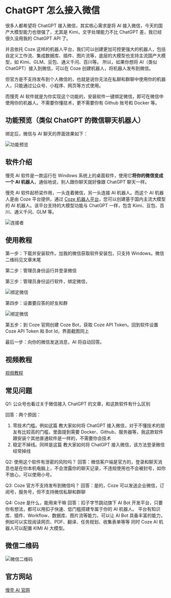 # ChatGPT 怎么接入微信

很多人都希望将 ChatGPT 接入微信，其实核心需求是将 AI 接入微信，今天的国产大模型能力也很强了，尤其是 Kimi，文字处理能力不比 ChatGPT 差，我已经很久没用我的 ChatGPT API 了。

并且依托 Coze 这样的机器人平台，我们可以创建更加可控更强大的机器人，包括自定义工作流、集成数据库、插件、图片流等，底层的大模型也支持主流国产大模型，如 Kimi、GLM、豆包、通义千问、百川等。
所以，如果你想将 AI（类似 ChatGPT）接入到微信，可以在 Coze 创建机器人，将机器人发布到微信。

但官方是不支持发布到个人微信的，也就是说你无法在私聊和群聊中使用你的机器人，只能通过公众号、小程序、网页等方式使用。

而慢壳 AI 软件就是为你实现这个功能的，安装软件一键绑定微信，即可在微信中使用你的机器人。不需要你懂技术，更不需要你有 Github 账号和 Docker 等。

## 功能预览（类似 ChatGPT 的微信聊天机器人）

绑定后，微信与 AI 聊天的界面效果如下：

![功能预览](../assets/wx-preview.png)

## 软件介绍

慢壳 AI 软件是一款运行在 Windows 系统上的桌面软件，使用它**将你的微信变成一个 AI 机器人**，通俗地说，别人跟你聊天就好像跟 ChatGPT 聊天一样。

慢壳 AI 软件起桥梁作用，一头连着微信，另一头连接 AI 机器人。而这个 AI 机器人是由 Coze 平台提供，通过 [Coze 机器人平台](https://www.coze.cn/)，您可以创建基于国内主流大模型的 AI 机器人。该平台支持的大模型功能与 ChatGPT 一样，包含 Kimi、豆包、百川、通义千问、GLM 等。

![连接者](../assets/link.webp)

## 使用教程

第一步：下载并安装软件。加我的微信获取软件安装包，只支持 Windows。微信二维码见文章末尾

第二步：管理员身份运行并登录微信

第三步：管理员身份运行软件，绑定微信，

![绑定微信](../assets/software_1.jpg)

第四步：设置要应答的好友和群

![绑定微信](../assets/software_2.png)

第五步：到 Coze 官网创建 Coze Bot，获取 Coze API Token。回到软件设置 Coze API Token 和 Bot Id，界面截图同上

最后一步：向你的微信发送消息，AI 将自动回答。

## 视频教程

[视频教程](https://mp.weixin.qq.com/s/sW94t8ISJ786rPXAhf5aVA)

## 常见问题

Q1: 公众号也看过关于微信接入 ChatGPT 的文章，和这款软件有什么区别

回答：两个原因：

1. 零技术门槛。例如这篇 教大家如何将 ChatGPT 接入微信，对于不懂技术的朋友有比较高的门槛，里面提到需要 Docker、Github、服务器等，我这款软件跟安装个其他普通软件是一样的，不需要你会技术
2. 稳定不掉线。同样是这篇 教大家如何将 ChatGPT 接入微信，该方法登录微信经常掉线

Q2: 使用这个软件有泄密的风险吗？
回答：微信客户端是官方的，登录和聊天消息也是在你本机电脑上，不会泄露你的聊天记录，不违规使用也不会被封号，如你不放心，可以使用小号。

Q3: Coze 官方不支持发布到微信吗？
回答：是的，Coze 可以发送企业微信，订阅号，服务号，但不支持微信私聊和群聊

Q4: Coze 是什么，能用来干嘛
回答：扣子字节跳动旗下 AI Bot 开发平台，只要你有想法，都可以用扣子快速、低门槛搭建专属于你的 AI 机器人。
平台有知识库、插件、Workflow、数据库、图片流等能力，可以让 AI Bot 具备丰富的能力，例如可以实现阅读网页、PDF、翻译、任务规划、收集表单等等
同时 Coze AI 机器人可以配置 KIMI AI 大模型。

## 微信二维码

![微信二维码](../assets/scan_code.png)

## 官方网站

[慢壳 AI 官网](https://weai.chat/)
